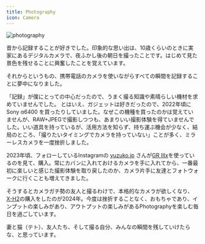 ```yaml
---
title: Photography
icon: Camera
---
```


<img
    src="https://raw.githubusercontent.com/nitaking/media/main/wiki.nitaking.dev/photography.png"
    alt="photography"
    className="mx-auto w-120"
/>

昔から記録することが好きでした。印象的な思い出は、10歳くらいのときに実家にあるデジタルカメラで、夜ふかし後の朝日を撮ったことです。はじめて見た景色を残せることに興奮したことを覚えています。

それからというもの、携帯電話のカメラを使いながらすべての瞬間を記録することに夢中になりました。

「記録」が僕にとっての中心だったので、うまく撮る知識や素晴らしい機材を求めていませんでした。 とはいえ、ガジェットは好きだったので、2022年頃に Sony α6400 を買ったりしていました。なぜこの機種を買ったのかは覚えていませんが、RAW+JPEGで撮影しつつも、あまりいい撮影体験を得ていませんでした。いい道具を持っているが、活用方法を知らず、持ち運ぶ機会が少なく、結局のところ、「撮りたいタイミングでカメラを持っていない」ことが多く、ミラーレスカメラを一度挫折しました。

2023年頃、フォローしているInstagramの [yuzuko.jp](https://www.instagram.com/yuzuco.jp/) さんが[GR IIIx](https://wiki.nitaking.dev/thoughts/GR-IIIx)を使っているのを見て、購入。常にカバンに入れておけるカメラを手に入れてから、一番最初に楽しいと感じた撮影体験を取り戻したのか、カメラ片手に友達とフォトウォークに行くことも増えてきました。

そうするとカメラガチ勢の友人と撮るわけで、本格的なカメラが欲しくなり、[X-H2](https://wiki.nitaking.dev/thoughts/X-H2)の購入をしたのが2024年。今度は挫折することなく、おもちゃであり、インプットの楽しみがあり、アウトプットの楽しみがあるPhotographyを楽しむ毎日を過ごしています。

妻と猫（テト）、友人たち、そして撮る自分、みんなの瞬間を残していけたらな、と思っています。
